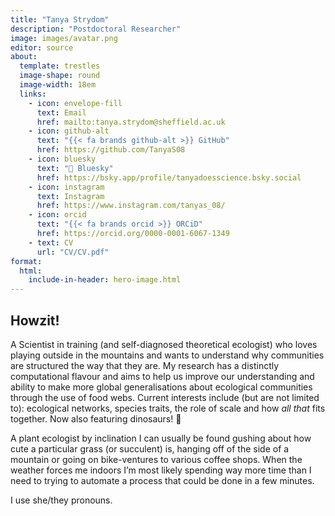 ```yaml
---
title: "Tanya Strydom"
description: "Postdoctoral Researcher"
image: images/avatar.png
editor: source
about: 
  template: trestles
  image-shape: round
  image-width: 18em
  links:
    - icon: envelope-fill
      text: Email
      href: mailto:tanya.strydom@sheffield.ac.uk
    - icon: github-alt
      text: "{{< fa brands github-alt >}} GitHub"
      href: https://github.com/TanyaS08
    - icon: bluesky
      text: "🦋 Bluesky"
      href: https://bsky.app/profile/tanyadoesscience.bsky.social
    - icon: instagram
      text: Instagram
      href: https://www.instagram.com/tanyas_08/
    - icon: orcid 
      text: "{{< fa brands orcid >}} ORCiD"
      href: https://orcid.org/0000-0001-6067-1349
    - text: CV
      url: "CV/CV.pdf"
format: 
  html: 
    include-in-header: hero-image.html
---
```


## Howzit!

A Scientist in training (and self-diagnosed theoretical ecologist) who loves playing outside in the mountains and wants to understand why communities are structured the way that they are. My research has a distinctly computational flavour and aims to help us improve our understanding and ability to make more global generalisations about ecological communities through the use of food webs. Current interests include (but are not limited to): ecological networks, species traits, the role of scale and how *all that* fits together. Now also featuring dinosaurs! 🦖

A plant ecologist by inclination I can usually be found gushing about how cute a particular grass (or succulent) is, hanging off of the side of a mountain or going on bike-ventures to various coffee shops. When the weather forces me indoors I'm most likely spending way more time than I need to trying to automate a process that could be done in a few minutes.

I use she/they pronouns.


